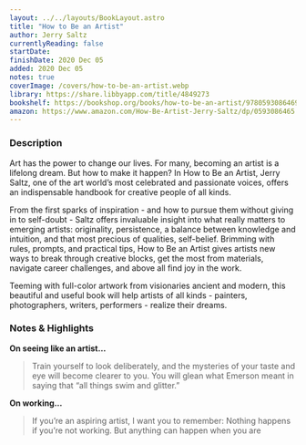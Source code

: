 ```yaml
---
layout: ../../layouts/BookLayout.astro
title: "How to Be an Artist"
author: Jerry Saltz
currentlyReading: false
startDate: 
finishDate: 2020 Dec 05
added: 2020 Dec 05
notes: true
coverImage: /covers/how-to-be-an-artist.webp
library: https://share.libbyapp.com/title/4849273
bookshelf: https://bookshop.org/books/how-to-be-an-artist/9780593086469
amazon: https://www.amazon.com/How-Be-Artist-Jerry-Saltz/dp/0593086465
---
```


<ReadingTime
  startDate  = {frontmatter.startDate}
  finishDate = {frontmatter.finishDate}
/>

### Description
Art has the power to change our lives. For many, becoming an artist is a lifelong dream. But how to make it happen? In How to Be an Artist, Jerry Saltz, one of the art world’s most celebrated and passionate voices, offers an indispensable handbook for creative people of all kinds.

From the first sparks of inspiration - and how to pursue them without giving in to self-doubt - Saltz offers invaluable insight into what really matters to emerging artists: originality, persistence, a balance between knowledge and intuition, and that most precious of qualities, self-belief. Brimming with rules, prompts, and practical tips, How to Be an Artist gives artists new ways to break through creative blocks, get the most from materials, navigate career challenges, and above all find joy in the work.

Teeming with full-color artwork from visionaries ancient and modern, this beautiful and useful book will help artists of all kinds - painters, photographers, writers, performers - realize their dreams.

### Notes & Highlights
**On seeing like an artist…**
> Train yourself to look deliberately, and the mysteries of your taste and eye will become clearer to you. You will glean what Emerson meant in saying that “all things swim and glitter.”

**On working…**
> If you’re an aspiring artist, I want you to remember: Nothing happens if you’re not working. But anything can happen when you are


<BuyBook
  library   = {frontmatter.library}
  bookshelf = {frontmatter.bookshelf}
  amazon    = {frontmatter.amazon}
/>
